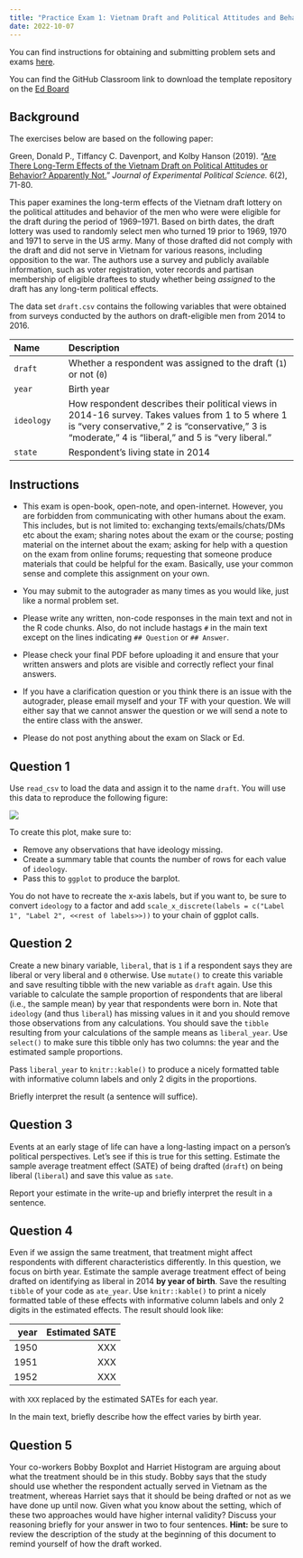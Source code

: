 ```yaml
---
title: "Practice Exam 1: Vietnam Draft and Political Attitudes and Behavior "
date: 2022-10-07
---
```



You can find instructions for obtaining and submitting problem sets and exams [here](/assignments/problem-sets.qmd).

You can find the GitHub Classroom link to download the template repository on the [Ed Board](https://edstem.org/us/courses/24957/resources)
 

## Background

The exercises below are based on the following paper:

  Green, Donald P., Tiffancy C. Davenport, and Kolby Hanson (2019).
  "[Are There Long-Term Effects of the Vietnam Draft on Political Attitudes or Behavior? Apparently Not.](https://doi.org/10.1017/XPS.2018.18)" *Journal of Experimental Political Science.* 6(2), 71-80.


This paper examines the long-term effects of the Vietnam draft lottery
on the political attitudes and behavior of the men who were were
eligible for the draft during the period of 1969--1971. Based on birth
dates, the draft lottery was used to randomly select men who turned 19
prior to 1969, 1970 and 1971 to serve in the US army. Many of those
drafted did not comply with the draft and did not serve in Vietnam for
various reasons, including opposition to the war. The authors use a
survey and publicly available information, such as voter registration,
voter records and partisan membership of eligible draftees to study
whether being *assigned* to the draft has any long-term political
effects.

The data set `draft.csv` contains the following variables that were
obtained from surveys conducted by the authors on draft-eligible men
from 2014 to 2016.

---------------------------------------------------------------------------------------------------------
Name                 Description
-------------------- -------------------------------------------------------------------------------------
`draft`                Whether a respondent was assigned to the draft (`1`) or not (`0`)  

`year`                 Birth year

`ideology`             How respondent describes their political views in 2014-16 survey. Takes values from 1 to 5 where 1 is  "very conservative," 2 is "conservative," 3 is "moderate," 4 is "liberal," and 5 is "very liberal."

`state`                Respondent's living state in 2014

---------------------------------------------------------------------------------------------------------

\newpage

## Instructions

- This exam is open-book, open-note, and open-internet. However, you are forbidden from communicating with other humans about the exam. This includes, but is not limited to: exchanging texts/emails/chats/DMs etc about the exam; sharing notes about the exam or the course; posting material on the internet about the exam; asking for help with a question on the exam from online forums; requesting that someone produce materials that could be helpful for the exam. Basically, use your common sense and complete this assignment on your own. 

- You may submit to the autograder as many times as you would like, just like a normal problem set. 

- Please write any written, non-code responses in the main text and not in the R code chunks. Also, do not include hastags `#` in the main text except on the lines indicating `## Question` or `## Answer`. 

- Please check your final PDF before uploading it and ensure that your written answers and plots are visible and correctly reflect your final answers. 

- If you have a clarification question or you think there is an issue with the autograder, please email myself and your TF with your question. We will either say that we cannot answer the question or we will send a note to the entire class with the answer. 

- Please do not post anything about the exam on Slack or Ed. 

\newpage

## Question 1

Use `read_csv` to load the data and assign it to the name `draft`. You will use this data to reproduce the following figure:

![](figures/ideology_barplot.png)

To create this plot, make sure to:

- Remove any observations that have ideology missing. 
- Create a summary table that counts the number of rows for each value of `ideology`. 
- Pass this to `ggplot` to produce the barplot. 

You do not have to recreate the x-axis labels, but if you want to, be sure to convert `ideology` to a factor and add `scale_x_discrete(labels = c("Label 1", "Label 2", <<rest of labels>>))` to your chain of ggplot calls. 


## Question 2

Create a new binary variable, `liberal`, that is `1` if a respondent says they are liberal or very liberal and `0` otherwise. Use `mutate()` to create this variable and save resulting tibble with the new variable as `draft` again. Use this variable to calculate the sample proportion of respondents that are liberal (i.e., the sample mean) by year that respondents were born in. Note that `ideology` (and thus `liberal`) has missing values in it and you should remove those observations from any calculations. You should save the `tibble` resulting from your calculations of the sample means as `liberal_year`. Use `select()` to make sure this tibble only has two columns: the year and the estimated sample proportions. 

Pass `liberal_year` to `knitr::kable()` to produce a nicely formatted table with informative column labels and only 2 digits in the proportions.

Briefly interpret the result (a sentence will suffice).

## Question 3

Events at an early stage of life can have a long-lasting impact on a person's political perspectives. Let's see if this is true for this setting. Estimate the sample average treatment effect (SATE) of being drafted (`draft`) on being liberal (`liberal`) and save this value as `sate`.

Report your estimate in the write-up and briefly interpret the result in a sentence.

## Question 4

Even if we assign the same treatment, that treatment might affect respondents with different characteristics differently. In this question, we focus on birth year.  Estimate the sample average treatment effect of being drafted on identifying as liberal in 2014 **by year of birth**. Save the resulting `tibble` of your code as `ate_year`. Use `knitr::kable()` to print a nicely formatted table of these effects  with informative column labels and only 2 digits in the estimated effects. The result should look like:

| year | Estimated SATE |
|-----:|---------------:|
| 1950 |            XXX |
| 1951 |            XXX |
| 1952 |            XXX |

with `XXX` replaced by the estimated SATEs for each year. 

In the main text, briefly describe how the effect varies by birth year.

## Question 5

Your co-workers Bobby Boxplot and Harriet Histogram are arguing about what the treatment should be in this study. Bobby says that the study should use whether the respondent actually served in Vietnam as the treatment, whereas Harriet says that it should be being drafted or not as we have done up until now. Given what you know about the setting, which of these two approaches would have higher internal validity? Discuss your reasoning briefly for your answer in two to four sentences. **Hint:** be sure to review the description of the study at the beginning of this document to remind yourself of how the draft worked. 


